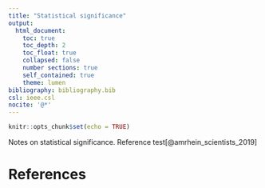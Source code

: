 ```yaml
---
title: "Statistical significance"
output:
  html_document:
    toc: true
    toc_depth: 2
    toc_float: true
    collapsed: false
    number sections: true
    self_contained: true
    theme: lumen
bibliography: bibliography.bib
csl: ieee.csl
nocite: '@*'
---
```


```r
knitr::opts_chunk$set(echo = TRUE)
```

Notes on statistical significance. Reference test[@amrhein_scientists_2019]

# References